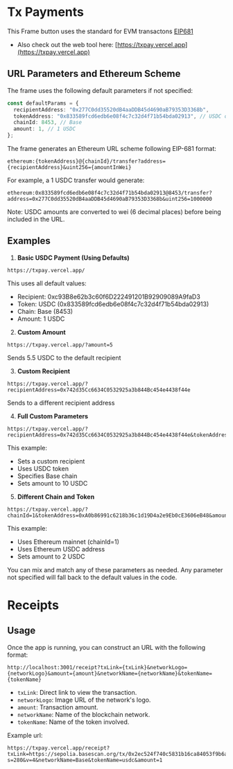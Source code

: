 # Tx Payments

This Frame button uses the standard for EVM transactons [EIP681](https://eips.ethereum.org/EIPS/eip-681)

- Also check out the web tool here: [https://txpay.vercel.app](https://txpay.vercel.app)

## URL Parameters and Ethereum Scheme

The frame uses the following default parameters if not specified:

```typescript
const defaultParams = {
  recipientAddress: "0x277C0dd35520dB4aaDDB45d4690aB79353D3368b",
  tokenAddress: "0x833589fcd6edb6e08f4c7c32d4f71b54bda02913", // USDC on Base
  chainId: 8453, // Base
  amount: 1, // 1 USDC
};
```

The frame generates an Ethereum URL scheme following EIP-681 format:

```
ethereum:{tokenAddress}@{chainId}/transfer?address={recipientAddress}&uint256={amountInWei}
```

For example, a 1 USDC transfer would generate:

```
ethereum:0x833589fcd6edb6e08f4c7c32d4f71b54bda02913@8453/transfer?address=0x277C0dd35520dB4aaDDB45d4690aB79353D3368b&uint256=1000000
```

Note: USDC amounts are converted to wei (6 decimal places) before being included in the URL.

## Examples

1. **Basic USDC Payment (Using Defaults)**

```
https://txpay.vercel.app/
```

This uses all default values:

- Recipient: 0xc93B8e62b3c60f6D222491201B92909089A9faD3
- Token: USDC (0x833589fcd6edb6e08f4c7c32d4f71b54bda02913)
- Chain: Base (8453)
- Amount: 1 USDC

2. **Custom Amount**

```
https://txpay.vercel.app/?amount=5
```

Sends 5.5 USDC to the default recipient

3. **Custom Recipient**

```
https://txpay.vercel.app/?recipientAddress=0x742d35Cc6634C0532925a3b844Bc454e4438f44e
```

Sends to a different recipient address

4. **Full Custom Parameters**

```
https://txpay.vercel.app/?recipientAddress=0x742d35Cc6634C0532925a3b844Bc454e4438f44e&tokenAddress=0x833589fcd6edb6e08f4c7c32d4f71b54bda02913&chainId=8453&amount=10
```

This example:

- Sets a custom recipient
- Uses USDC token
- Specifies Base chain
- Sets amount to 10 USDC

5. **Different Chain and Token**

```
https://txpay.vercel.app/?chainId=1&tokenAddress=0xA0b86991c6218b36c1d19D4a2e9Eb0cE3606eB48&amount=2
```

This example:

- Uses Ethereum mainnet (chainId=1)
- Uses Ethereum USDC address
- Sets amount to 2 USDC

You can mix and match any of these parameters as needed. Any parameter not specified will fall back to the default values in the code.

# Receipts

## Usage

Once the app is running, you can construct an URL with the following format:

```
http://localhost:3001/receipt?txLink={txLink}&networkLogo={networkLogo}&amount={amount}&networkName={networkName}&tokenName={tokenName}
```

- `txLink`: Direct link to view the transaction.
- `networkLogo`: Image URL of the network's logo.
- `amount`: Transaction amount.
- `networkName`: Name of the blockchain network.
- `tokenName`: Name of the token involved.

Example url:

```
https://txpay.vercel.app/receipt?txLink=https://sepolia.basescan.org/tx/0x2ec524f740c5831b16ca84053f9b6ae3e3923d3399d527113982e884a75e6bfa&networkLogo=https://avatars.githubusercontent.com/u/108554348?s=280&v=4&networkName=Base&tokenName=usdc&amount=1
```
